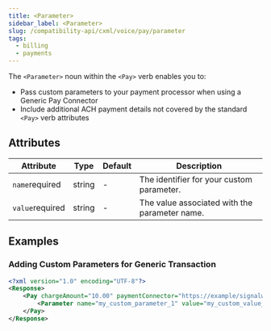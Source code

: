 ```yaml
---
title: <Parameter>
sidebar_label: <Parameter>
slug: /compatibility-api/cxml/voice/pay/parameter
tags:
  - billing
  - payments
---
```


The `<Parameter>` noun within the `<Pay>` verb enables you to:
- Pass custom parameters to your payment processor when using a Generic Pay Connector
- Include additional ACH payment details not covered by the standard `<Pay>` verb attributes

## Attributes

| Attribute | Type | Default | Description |
|-----------|-------------|----------|-------------|
| `name`<span className="required-arg">required</span> | string | - | The identifier for your custom parameter. |
| `value`<span className="required-arg">required</span> | string | - | The value associated with the parameter name. |

## Examples

### Adding Custom Parameters for Generic Transaction

```xml
<?xml version="1.0" encoding="UTF-8"?>
<Response>
    <Pay chargeAmount="10.00" paymentConnector="https://example/signalwire/parameter/pay" action="https://example/signalwire/parameter/pay/action">
        <Parameter name="my_custom_parameter_1" value="my_custom_value_1" />
    </Pay>
</Response>
```
